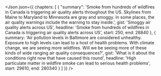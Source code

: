 <Json json={{
  chapters: [
    {
      "summary":
        'Smoke from hundreds of wildfires in Canada is triggering air quality alerts throughout the US. Skylines from Maine to Maryland to Minnesota are gray and smoggy. In some places, the air quality warnings include the warning to stay inside.',
      gist: 'Smoggy air quality alerts across US',
      headline:
        'Smoke from hundreds of wildfires in Canada is triggering air quality alerts across US',
      start: 250,
      end: 28840
    },
    {
      summary:
        'Air pollution levels in Baltimore are considered unhealthy. Exposure to high levels can lead to a host of health problems. With climate change, we are seeing more wildfires. Will we be seeing more of these kinds of wide ranging air quality consequences?',
      gist: 'What is it about the conditions right now that have caused this round',
      headline:
        'High particulate matter in wildfire smoke can lead to serious health problems',
      start: 29610,
      end: 280340
    }
  ]
}} />

